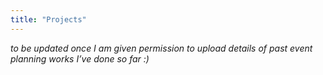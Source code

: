 ```yaml
---
title: "Projects"
---
```


*to be updated once I am given permission to upload details of past event planning works I've done so far :)*